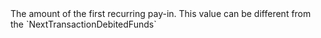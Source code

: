   

  
<ParamField body="FirstTransactionDebitedFunds" type="object" required>     
The amount of the first recurring pay-in.  
This value can be different from the `NextTransactionDebitedFunds`   

<Expandable title="properties"><Currency8 />  
<Amount />  
  

</Expandable> 
</ParamField>